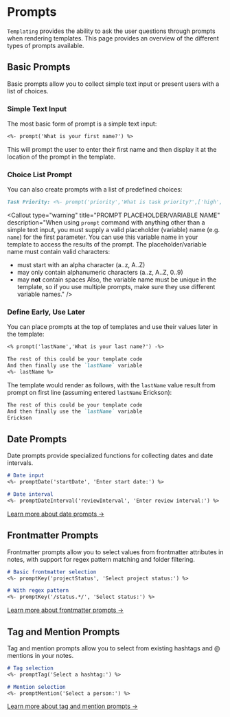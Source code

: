 
# Prompts

`Templating` provides the ability to ask the user questions through prompts when rendering templates. This page provides an overview of the different types of prompts available.

## Basic Prompts

Basic prompts allow you to collect simple text input or present users with a list of choices.

### Simple Text Input

The most basic form of prompt is a simple text input:

```markdown
<%- prompt('What is your first name?') %>
```

This will prompt the user to enter their first name and then display it at the location of the prompt in the template.

### Choice List Prompt

You can also create prompts with a list of predefined choices:

```markdown
Task Priority: <%- prompt('priority','What is task priority?',['high','medium','low']) %>
```

<Callout
  type="warning"
  title="PROMPT PLACEHOLDER/VARIABLE NAME"
  description="When using `prompt` command with anything other than a simple text input, you must supply a valid placeholder (variable) name (e.g. `name`) for the first parameter. You can use this variable name in your template to access the results of the prompt. The placeholder/variable name must contain valid characters:
  - must start with an alpha character (a..z, A..Z)
  - may only contain alphanumeric characters (a..z, A..Z, 0..9)
  - may **not** contain spaces
  Also, the variable name must be unique in the template, so if you use multiple prompts, make sure they use different variable names."
/>

### Define Early, Use Later

You can place prompts at the top of templates and use their values later in the template:

```markdown
<% prompt('lastName','What is your last name?') -%>

The rest of this could be your template code
And then finally use the `lastName` variable
<%- lastName %>
```

The template would render as follows, with the `lastName` value result from prompt on first line (assuming entered `lastName` Erickson):

```markdown
The rest of this could be your template code
And then finally use the `lastName` variable
Erickson
```

## Date Prompts

Date prompts provide specialized functions for collecting dates and date intervals.

```markdown
# Date input
<%- promptDate('startDate', 'Enter start date:') %>

# Date interval
<%- promptDateInterval('reviewInterval', 'Enter review interval:') %>
```

[Learn more about date prompts →](/core-features/templating-prompts/date-prompts)

## Frontmatter Prompts

Frontmatter prompts allow you to select values from frontmatter attributes in notes, with support for regex pattern matching and folder filtering.

```markdown
# Basic frontmatter selection
<%- promptKey('projectStatus', 'Select project status:') %>

# With regex pattern
<%- promptKey('/status.*/', 'Select status:') %>
```

[Learn more about frontmatter prompts →](/core-features/templating-prompts/frontmatter-prompts)

## Tag and Mention Prompts



Tag and mention prompts allow you to select from existing hashtags and @ mentions in your notes.

```markdown
# Tag selection
<%- promptTag('Select a hashtag:') %>

# Mention selection
<%- promptMention('Select a person:') %>
```

[Learn more about tag and mention prompts →](/core-features/templating-prompts/tag-mention-prompts)
